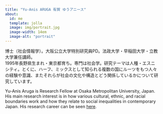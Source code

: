 ```yaml
---
title: "Yu-Anis ARUGA 有賀 ゆうアニース"
about:
  id: me
  template: jolla
  image: img/portrait.jpg
  image-width: 14em
  image-alt: "portrait"
---
```


博士（社会情報学）。大阪公立大学特別研究員PD。法政大学・早稲田大学・立教大学兼任講師。\
1995年長野県生まれ・東京都育ち。専門は社会学。研究テーマは人種・エスニシティ。とくに、ハーフ、ミックスとして知られる複数の国にルーツをもつ人々の経験や意識、またそれらが社会の文化や構造とどう関係しているかについて研究しています。

Yu-Anis Aruga is Research Fellow at Osaka Metropolitan University, Japan. His main research interest is in how various cultural, ethnic, and racial boundaries work and how they relate to social inequalities in contemporary Japan. His research career can be seen [here](https://researchmap.jp/ya-ruga).